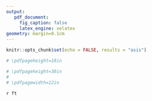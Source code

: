 ```yaml
---
output:
   pdf_document:
     fig_caption: false
     latex_engine: xelatex
geometry: margin=0.1cm
---
```


```r
knitr::opts_chunk$set(echo = FALSE, results = "asis")

# \pdfpageheight=18in

# \pdfpageheight=30in
# 
# \pdfpagewidth=12in

```

\pagenumbering{gobble}

\pdfpageheight=12in

\pdfpagewidth=8in

`r ft `

